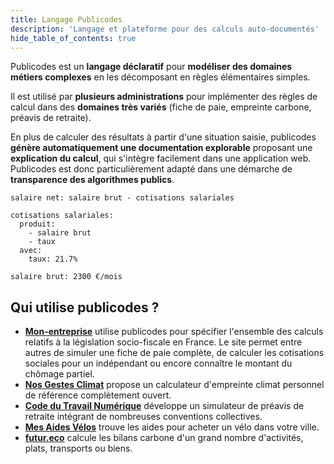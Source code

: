 ```yaml
---
title: Langage Publicodes
description: 'Langage et plateforme pour des calculs auto-documentés'
hide_table_of_contents: true
---
```



<HomepageHeader />
<main className={styles.main}>

Publicodes est un **langage déclaratif** pour **modéliser des domaines métiers complexes** en les décomposant en règles élémentaires simples.

Il est utilisé par **plusieurs administrations** pour implémenter des règles de calcul dans des **domaines très variés** (fiche de paie, empreinte carbone, préavis de retraite).

En plus de calculer des résultats à partir d'une situation saisie, publicodes **génère automatiquement une documentation explorable** proposant une **explication du calcul**, qui s'intègre facilement dans une application web. Publicodes est donc particulièrement adapté dans une démarche de **transparence des algorithmes publics**.

```publicodes salaire net
salaire net: salaire brut - cotisations salariales

cotisations salariales:
  produit:
    - salaire brut
    - taux
  avec: 
    taux: 21.7%

salaire brut: 2300 €/mois
```

## Qui utilise publicodes ?

- **[Mon-entreprise](https://mon-entreprise.urssaf.fr/simulateurs)** utilise
  publicodes pour spécifier l'ensemble des calculs relatifs à la législation
  socio-fiscale en France. Le site permet entre autres de simuler une fiche de
  paie complète, de calculer les cotisations sociales pour un indépendant ou
  encore connaître le montant du chômage partiel.
- **[Nos Gestes Climat](https://ecolab.ademe.fr/apps/climat)** propose un
  calculateur d'empreinte climat personnel de référence complètement ouvert.
- **[Code du Travail Numérique](https://code.travail.gouv.fr/outils/preavis-retraite)**
  développe un simulateur de préavis de retraite intégrant de nombreuses
  conventions collectives.
- **[Mes Aides Vélos](https://mesaidesvelo.fr)** trouve les aides pour acheter
  un vélo dans votre ville.
- **[futur.eco](https://futur.eco/)** calcule les bilans carbone d'un grand
  nombre d'activités, plats, transports ou biens.

</main>
